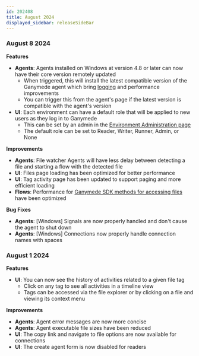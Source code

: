 ```yaml
---
id: 202408
title: August 2024
displayed_sidebar: releaseSideBar
---
```


### August 8 2024

**Features**
- **Agents**: Agents installed on Windows at version 4.8 or later can now have their core version remotely updated
    - When triggered, this will install the latest compatible version of the Ganymede agent which bring [logging](../connectivity/AgentLogs.mdx) and performance improvements
    - You can trigger this from the agent's page if the latest version is compatible with the agent's version
- **UI**: Each environment can have a default role that will be applied to new users as they log in to Ganymede
    - This can be set by an admin in the [Environment Administration page](../AdminControls)
    - The default role can be set to Reader, Writer, Runner, Admin, or None

**Improvements**
- **Agents**: File watcher Agents will have less delay between detecting a file and starting a flow with the detected file
- **UI**: Files page loading has been optimized for better performance
- **UI**: Tag activity page has been updated to support paging and more efficient loading
- **Flows**: Performance for [Ganymede SDK methods for accessing files](../sdk/GanymedeClass#methods-for-accessing-files) have been optimized

**Bug Fixes**
- **Agents**: [Windows] Signals are now properly handled and don't cause the agent to shut down
- **Agents**: [Windows] Connections now properly handle connection names with spaces


### August 1 2024

**Features**
- **UI**: You can now see the history of activities related to a given file tag
    - Click on any tag to see all activities in a timeline view
    - Tags can be accessed via the file explorer or by clicking on a file and viewing its context menu

**Improvements**
- **Agents**: Agent error messages are now more concise
- **Agents**: Agent executable file sizes have been reduced
- **UI**: The copy link and navigate to file options are now available for connections
- **UI**: The create agent form is now disabled for readers
